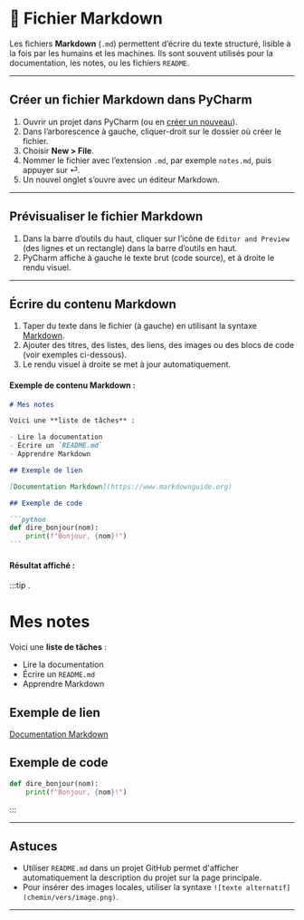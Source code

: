 # 📝 Fichier Markdown

Les fichiers **Markdown** (`.md`) permettent d’écrire du texte structuré, lisible à la fois par les humains et les machines.
Ils sont souvent utilisés pour la documentation, les notes, ou les fichiers `README`.

---

## Créer un fichier Markdown dans PyCharm

1. Ouvrir un projet dans PyCharm (ou en [créer un nouveau](creer-projet)).
2. Dans l’arborescence à gauche, cliquer-droit sur le dossier où créer le fichier.
3. Choisir **New > File**.
4. Nommer le fichier avec l’extension `.md`, par exemple `notes.md`, puis appuyer sur ⏎.
5. Un nouvel onglet s’ouvre avec un éditeur Markdown.

---

## Prévisualiser le fichier Markdown

1. Dans la barre d’outils du haut, cliquer sur l’icône de `Editor and Preview` (des lignes et un rectangle)
dans la barre d’outils en haut.
2. PyCharm affiche à gauche le texte brut (code source), et à droite le rendu visuel.

---

## Écrire du contenu Markdown

1. Taper du texte dans le fichier (à gauche) en utilisant la syntaxe [Markdown](https://www.markdownguide.org/basic-syntax/).
2. Ajouter des titres, des listes, des liens, des images ou des blocs de code (voir exemples ci-dessous).
3. Le rendu visuel à droite se met à jour automatiquement.

#### Exemple de contenu Markdown :

````markdown
# Mes notes

Voici une **liste de tâches** :

- Lire la documentation
- Écrire un `README.md`
- Apprendre Markdown

## Exemple de lien

[Documentation Markdown](https://www.markdownguide.org)

## Exemple de code

```python
def dire_bonjour(nom):
    print(f"Bonjour, {nom}!")
```
````

#### Résultat affiché :

:::tip .

# Mes notes

Voici une **liste de tâches** :

- Lire la documentation
- Écrire un `README.md`
- Apprendre Markdown

## Exemple de lien

[Documentation Markdown](https://www.markdownguide.org)

## Exemple de code

```python
def dire_bonjour(nom):
    print(f"Bonjour, {nom}!")
```

:::

---

## Astuces

- Utiliser `README.md` dans un projet GitHub permet d'afficher automatiquement la description du projet sur la page principale.
- Pour insérer des images locales, utiliser la syntaxe `![texte alternatif](chemin/vers/image.png)`.

---
